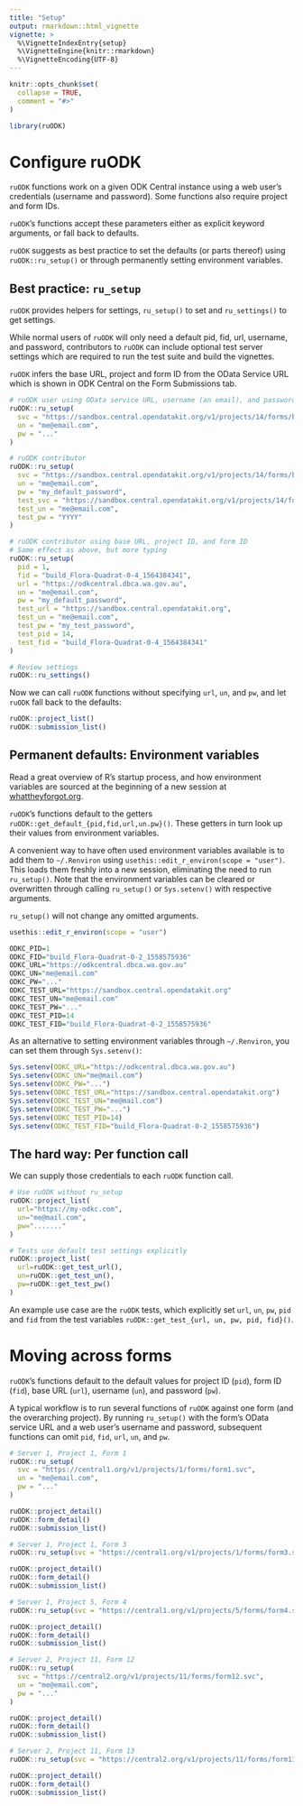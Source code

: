 ```yaml
---
title: "Setup"
output: rmarkdown::html_vignette
vignette: >
  %\VignetteIndexEntry{setup}
  %\VignetteEngine{knitr::rmarkdown}
  %\VignetteEncoding{UTF-8}  
---
```


```r
knitr::opts_chunk$set(
  collapse = TRUE,
  comment = "#>"
)
```

```r
library(ruODK)
```

# Configure ruODK
`ruODK` functions work on a given ODK Central instance using a web user's 
credentials (username and password). Some functions also require project and
form IDs.

`ruODK`'s functions accept these parameters either as explicit keyword arguments,
or fall back to defaults.

`ruODK` suggests as best practice to set the defaults (or parts thereof) using 
`ruODK::ru_setup()` or through permanently setting environment variables.

## Best practice: `ru_setup`
`ruODK` provides helpers for settings, `ru_setup()` to set and `ru_settings()` 
to get settings.

While normal users of `ruODK` will only need a default pid, fid, url, username, 
and password, contributors to `ruODK` can include optional test server settings
which are required to run the test suite and build the vignettes.

`ruODK` infers the base URL, project and form ID from the OData Service URL
which is shown in ODK Central on the Form Submissions tab.

```r
# ruODK user using OData service URL, username (an email), and password
ruODK::ru_setup(
  svc = "https://sandbox.central.opendatakit.org/v1/projects/14/forms/build_Flora-Quadrat-0-4_1564384341.svc", 
  un = "me@email.com", 
  pw = "..."
)

# ruODK contributor
ruODK::ru_setup(
  svc = "https://sandbox.central.opendatakit.org/v1/projects/14/forms/build_Flora-Quadrat-0-4_1564384341.svc", 
  un = "me@email.com", 
  pw = "my_default_password",
  test_svc = "https://sandbox.central.opendatakit.org/v1/projects/14/forms/build_Flora-Quadrat-0-4_1564384341.svc", 
  test_un = "me@email.com", 
  test_pw = "YYYY"
)

# ruODK contributor using base URL, project ID, and form ID
# Same effect as above, but more typing
ruODK::ru_setup(
  pid = 1,
  fid = "build_Flora-Quadrat-0-4_1564384341",
  url = "https://odkcentral.dbca.wa.gov.au", 
  un = "me@email.com", 
  pw = "my_default_password",
  test_url = "https://sandbox.central.opendatakit.org", 
  test_un = "me@email.com", 
  test_pw = "my_test_password",
  test_pid = 14,
  test_fid = "build_Flora-Quadrat-0-4_1564384341"
)

# Review settings
ruODK::ru_settings()
```

Now we can call `ruODK` functions without specifying `url`, `un`, and `pw`, 
and let `ruODK` fall back to the defaults:

```r
ruODK::project_list()
ruODK::submission_list()
```

## Permanent defaults: Environment variables
Read a great overview of R's startup process, and how environment variables
are sourced at the beginning of a new session at [whattheyforgot.org](https://whattheyforgot.org/r-startup.html).

`ruODK`'s functions default to the getters `ruODK::get_default_{pid,fid,url,un.pw}()`.
These getters in turn look up their values from environment variables.

A convenient way to have often used environment variables available is to add
them to `~/.Renviron` using `usethis::edit_r_environ(scope = "user")`.
This loads them freshly into a new session, eliminating the need to run 
`ru_setup()`. Note that the environment variables can be cleared or overwritten 
through calling `ru_setup()` or `Sys.setenv()` with respective arguments.

`ru_setup()` will not change any omitted arguments.

```r
usethis::edit_r_environ(scope = "user")
```


```r
ODKC_PID=1
ODKC_FID="build_Flora-Quadrat-0-2_1558575936"
ODKC_URL="https://odkcentral.dbca.wa.gov.au"
ODKC_UN="me@email.com"
ODKC_PW="..."
ODKC_TEST_URL="https://sandbox.central.opendatakit.org"
ODKC_TEST_UN="me@email.com"
ODKC_TEST_PW="..."
ODKC_TEST_PID=14
ODKC_TEST_FID="build_Flora-Quadrat-0-2_1558575936"
```


As an alternative to setting environment variables through `~/.Renviron`, 
you can set them through `Sys.setenv()`:

```r
Sys.setenv(ODKC_URL="https://odkcentral.dbca.wa.gov.au")
Sys.setenv(ODKC_UN="me@mail.com")
Sys.setenv(ODKC_PW="...")
Sys.setenv(ODKC_TEST_URL="https://sandbox.central.opendatakit.org")
Sys.setenv(ODKC_TEST_UN="me@mail.com")
Sys.setenv(ODKC_TEST_PW="...")
Sys.setenv(ODKC_TEST_PID=14)
Sys.setenv(ODKC_TEST_FID="build_Flora-Quadrat-0-2_1558575936")
```



## The hard way: Per function call
We can supply those credentials to each `ruODK` function call.

```r
# Use ruODK without ru_setup
ruODK::project_list(
  url="https://my-odkc.com", 
  un="me@mail.com", 
  pw="......."
)

# Tests use default test settings explicitly
ruODK::project_list(
  url=ruODK::get_test_url(), 
  un=ruODK::get_test_un(), 
  pw=ruODK::get_test_pw()
)
```

An example use case are the `ruODK` tests, which explicitly set `url`, `un`, 
`pw`, `pid` and `fid` from the test variables `ruODK::get_test_{url, un, pw, pid, fid}()`.


# Moving across forms
`ruODK`'s functions default to the default values for project ID (`pid`),
form ID (`fid`), base URL (`url`), username (`un`), and password (`pw`).

A typical workflow is to run several functions of `ruODK` against one form (and
the overarching project). By running `ru_setup()` with the form's OData service
URL and a web user's username and password, subsequent functions can omit
`pid`, `fid`, `url`, `un`, and `pw`.

```r
# Server 1, Project 1, Form 1
ruODK::ru_setup(
  svc = "https://central1.org/v1/projects/1/forms/form1.svc",
  un = "me@email.com",
  pw = "..."
)

ruODK::project_detail()
ruODK::form_detail()
ruODK::submission_list()

# Server 1, Project 1, Form 3
ruODK::ru_setup(svc = "https://central1.org/v1/projects/1/forms/form3.svc")

ruODK::project_detail()
ruODK::form_detail()
ruODK::submission_list()

# Server 1, Project 5, Form 4
ruODK::ru_setup(svc = "https://central1.org/v1/projects/5/forms/form4.svc")

ruODK::project_detail()
ruODK::form_detail()
ruODK::submission_list()

# Server 2, Project 11, Form 12
ruODK::ru_setup(
  svc = "https://central2.org/v1/projects/11/forms/form12.svc",
  un = "me@email.com",
  pw = "..."
)

ruODK::project_detail()
ruODK::form_detail()
ruODK::submission_list()

# Server 2, Project 11, Form 13
ruODK::ru_setup(svc = "https://central2.org/v1/projects/11/forms/form13.svc")

ruODK::project_detail()
ruODK::form_detail()
ruODK::submission_list()
```
